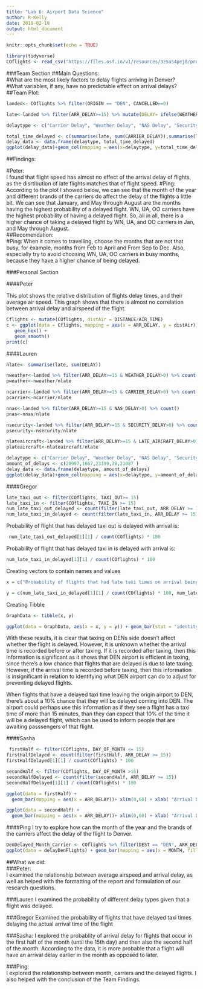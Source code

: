 ```yaml
---
title: "Lab 6: Airport Data Science"
author: R-Kelly
date: 2019-02-19
output: html_document
---
```


```r
knitr::opts_chunk$set(echo = TRUE)
```

```r
library(tidyverse)
COflights <- read_csv("https://files.osf.io/v1/resources/3z5as4pej8/providers/osfstorage/5a8ca28f57103100104584db")
```

###Team Section 
##Main Questions:  
#What are the most likely factors to delay flights arriving in Denver?   
#What variables, if any, have no predictable effect on arrival delays?
##Team Plot:

```r

landed<- COflights %>% filter(ORIGIN == "DEN", CANCELLED==0)

late<-landed %>% filter(ARR_DELAY>=15) %>% mutate(DELAY= ifelse(WEATHER_DELAY != 0,1,0) + ifelse(NAS_DELAY != 0,1,0) + ifelse(SECURITY_DELAY != 0,1,0) + ifelse(CARRIER_DELAY != 0,1,0) + ifelse(LATE_AIRCRAFT_DELAY != 0,1,0))

delaytype <- c("Carrier Delay", "Weather Delay", "NAS Delay", "Security Delay", "Late Aircraft Delay")

total_time_delayed <- c(summarise(late, sum(CARRIER_DELAY)),summarise(late, sum(WEATHER_DELAY)),summarise(late, sum(NAS_DELAY)),summarise(late, sum(SECURITY_DELAY)),summarise(late, sum(LATE_AIRCRAFT_DELAY)) )
delay_data <- data.frame(delaytype, total_time_delayed)
ggplot(delay_data)+geom_col(mapping = aes(x=delaytype, y=total_time_delayed))
```

##Findings:

#Peter:  
I found that flight speed has almost no effect of the arrival delay of flights, as the disrtibution of late flights matches that of flight speed. 
#Ping:
According to the plot I showed below, we can see that the month of the year and different brands of the carriers do affect the delay of the flights a little bit. We can see that January, and May through August are the months having the highest probability of a delayed flight. WN, UA, OO carriers have the highest probability of having a delayed flight. So, all in all, there is a higher chance of taking a delayed flight by WN, UA, and OO carriers in Jan, and May through August.  
##Recomendation:  
#Ping:
When it comes to travelling, choose the months that are not that busy, for example, months from Feb to April and From Sep to Dec. Also, especially try to avoid choosing WN, UA, OO carriers in busy months, because they have a higher chance of being delayed.


###Personal Section

####Peter

This plot shows the relative distribution of flights delay times, and their average air speed. This graph shows that there is almost no correlation between arrival delay and airspeed of the flight. 
```r
Cflights <- mutate(COflights, distAir = DISTANCE/AIR_TIME)
c <- ggplot(data = Cflights, mapping = aes(x = ARR_DELAY, y = distAir)) +
   geom_hex() +
   geom_smooth()
print(c)
```


####Lauren

```r
nlate<- summarise(late, sum(DELAY))

nweather<-landed %>% filter(ARR_DELAY>=15 & WEATHER_DELAY>0) %>% count()
pweather<-nweather/nlate

ncarrier<-landed %>% filter(ARR_DELAY>=15 & CARRIER_DELAY>0) %>% count()
pcarrier<-ncarrier/nlate

nnas<-landed %>% filter(ARR_DELAY>=15 & NAS_DELAY>0) %>% count()
pnas<-nnas/nlate

nsecurity<-landed %>% filter(ARR_DELAY>=15 & SECURITY_DELAY>0) %>% count()
psecurity<-nsecurity/nlate

nlateaircraft<-landed %>% filter(ARR_DELAY>=15 & LATE_AIRCRAFT_DELAY>0) %>% count()
plateaircraft<-nlateaircraft/nlate
```

```r
delaytype <- c("Carrier Delay", "Weather Delay", "NAS Delay", "Security Delay", "Late Aircraft Delay")
amount_of_delays <- c(20997,1667,23199,38,21087 )
delay_data <- data.frame(delaytype, amount_of_delays)
ggplot(delay_data)+geom_col(mapping = aes(x=delaytype, y=amount_of_delays))
```


####Gregor

```r
late_taxi_out <- filter(COflights, TAXI_OUT>= 15)
late_taxi_in <- filter(COflights, TAXI_IN >= 15)
num_late_taxi_out_delayed <- count(filter(late_taxi_out, ARR_DELAY >= 15))
num_late_taxi_in_delayed <- count(filter(late_taxi_in, ARR_DELAY >= 15))
```

Probability of flight that has delayed taxi out is delayed with arrival is:
```r
 num_late_taxi_out_delayed[1][1] / count(COflights) * 100
```

Probability of flight that has delayed taxi in is delayed with arrival is:
```r
num_late_taxi_in_delayed[1][1] / count(COflights) * 100
```

Creating vectors to contain names and values
```r
x = c("Probability of flights that had late taxi times on arrival being delayed", "Probability of flights that had late taxi times on departure being delayed")

y = c(num_late_taxi_in_delayed[1][1] / count(COflights) * 100, num_late_taxi_out_delayed[1][1] / count(COflights)*100)
```

Creating Tibble

```r
GraphData <- tibble(x, y)
```


```r
ggplot(data = GraphData, aes(x = x, y = y)) + geom_bar(stat = "identity") + coord_flip() + ylab("Percentage") + xlab("Type of taxi delay")
```



With these results, it is clear that taxing on DENs side doesn't affect whether the flight is delayed. However, it is unknown whether the arrival time is recorded before or after taxing. If it is recorded after taxing, then this information is significant as it shows that DEN airport is efficient in taxing, since there's a low chance that flights that are delayed is due to late taxing. However, if the arrival time is recorded before taxing, then this information is insignificant in relation to identifying what DEN airport can do to adjust for preventing delayed flights. 

When flights that have a delayed taxi time leaving the origin airport to DEN, there's about a 10% chance that they will be delayed coming into DEN. The airport could perhaps use this information as if they see a flight has a taxi time of more than 15 minutes, than they can expect that 10% of the time it will be a delayed flight, which can be used to inform people that are awaiting passsengers of that flight. 



####Sasha

```r
 firstHalf <- filter(COflights, DAY_OF_MONTH <= 15)
firstHalfDelayed <- count(filter(firstHalf, ARR_DELAY >= 15))
firstHalfDelayed[1][1] / count(COflights) * 100
```
```r
secondHalf <- filter(COflights, DAY_OF_MONTH >15)
secondHalfDelayed <- count(filter(secondHalf, ARR_DELAY >= 15))
secondHalfDelayed[1][1] / count(COflights) * 100

ggplot(data = firstHalf) + 
  geom_bar(mapping = aes(x = ARR_DELAY))+ xlim(0,60) + xlab( "Arrival Delay")

ggplot(data = secondHalf) + 
  geom_bar(mapping = aes(x = ARR_DELAY))+ xlim(0,60) + xlab( "Arrival Delay")
```





####Ping
I try to explore how can the month of the year and the brands of the carriers affect the delay of the flight to Denver.

```r

DenDelayed_Month_Carrier <- COflights %>% filter(DEST == "DEN", ARR_DELAY >= 15) %>% select(YEAR, MONTH, CARRIER, ARR_DELAY)
ggplot(data = delayDenFlights) + geom_bar(mapping = aes(x = MONTH, fill = CARRIER)) + xlim(0,13)

```

##What we did:  
###Peter:  
I examined the relationship between average airspeed and arrival delay, as well as helped with the formatting of the report and formulation of our research questions. 

###Lauren
I examined the probability of different delay types given that a flight was delayed. 

###Gregor
Examined the probability of flights that have delayed taxi times delaying the actual arrival time of the flight


###Sasha:
I explored the probablity of arrival delay for flights that occur in the first half of the month (until the 15th day) and then also the second half of the month. 
According to the data, it is more probable that a flight will have an arrival delay earlier in the month as opposed to later.

###Ping:  
I explored the relationship between month, carriers and the delayed flights. I also helped with the conclusion of the Team Findings. 



